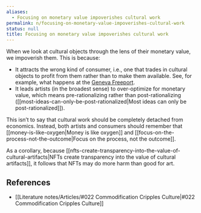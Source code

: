 ```yaml
---
aliases:
  - Focusing on monetary value impoverishes cultural work
permalink: n/focusing-on-monetary-value-impoverishes-cultural-work
status: null
title: Focusing on monetary value impoverishes cultural work
---
```

When we look at cultural objects through the lens of their monetary value, we impoverish them. This is because:

- It attracts the wrong kind of consumer, i.e., one that trades in cultural objects to profit from them rather than to make them available. See, for example, what happens at the [Geneva Freeport](https://en.wikipedia.org/wiki/Geneva_Freeport).
- It leads artists (in the broadest sense) to over-optimize for monetary value, which means pre-rationalizing rather than post-rationalizing ([[most-ideas-can-only-be-post-rationalized|Most ideas can only be post-rationalized]]).

This isn’t to say that cultural work should be completely detached from economics. Instead, both artists and consumers should remember that [[money-is-like-oxygen|Money is like oxygen]] and [[focus-on-the-process-not-the-outcome|Focus on the process, not the outcome]].

As a corollary, because [[nfts-create-transparency-into-the-value-of-cultural-artifacts|NFTs create transparency into the value of cultural artifacts]], it follows that NFTs may do more harm than good for art.

## References

- [[Literature notes/Articles/#022 Commodification Cripples Culture|#022 Commodification Cripples Culture]]
